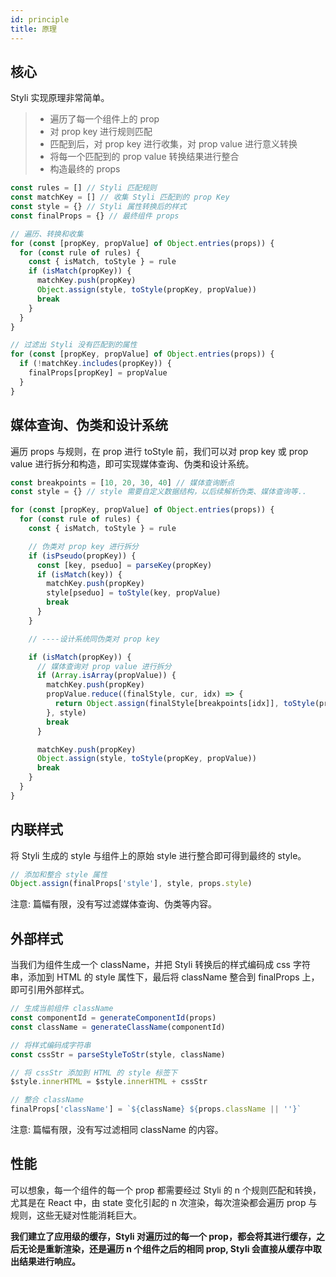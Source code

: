 ```yaml
---
id: principle
title: 原理
---
```


## 核心

Styli 实现原理非常简单。

> - 遍历了每一个组件上的 prop
> - 对 prop key 进行规则匹配
> - 匹配到后，对 prop key 进行收集，对 prop value 进行意义转换
> - 将每一个匹配到的 prop value 转换结果进行整合
> - 构造最终的 props

```ts
const rules = [] // Styli 匹配规则
const matchKey = [] // 收集 Styli 匹配到的 prop Key
const style = {} // Styli 属性转换后的样式
const finalProps = {} // 最终组件 props

// 遍历、转换和收集
for (const [propKey, propValue] of Object.entries(props)) {
  for (const rule of rules) {
    const { isMatch, toStyle } = rule
    if (isMatch(propKey)) {
      matchKey.push(propKey)
      Object.assign(style, toStyle(propKey, propValue))
      break
    }
  }
}

// 过滤出 Styli 没有匹配到的属性
for (const [propKey, propValue] of Object.entries(props)) {
  if (!matchKey.includes(propKey)) {
    finalProps[propKey] = propValue
  }
}
```

## 媒体查询、伪类和设计系统

遍历 props 与规则，在 prop 进行 toStyle 前，我们可以对 prop key 或 prop value 进行拆分和构造，即可实现媒体查询、伪类和设计系统。

```ts
const breakpoints = [10, 20, 30, 40] // 媒体查询断点
const style = {} // style 需要自定义数据结构，以后续解析伪类、媒体查询等..

for (const [propKey, propValue] of Object.entries(props)) {
  for (const rule of rules) {
    const { isMatch, toStyle } = rule

    // 伪类对 prop key 进行拆分
    if (isPseudo(propKey)) {
      const [key, pseduo] = parseKey(propKey)
      if (isMatch(key)) {
        matchKey.push(propKey)
        style[pseduo] = toStyle(key, propValue)
        break
      }
    }

    // ----设计系统同伪类对 prop key

    if (isMatch(propKey)) {
      // 媒体查询对 prop value 进行拆分
      if (Array.isArray(propValue)) {
        matchKey.push(propKey)
        propValue.reduce((finalStyle, cur, idx) => {
          return Object.assign(finalStyle[breakpoints[idx]], toStyle(propKey, cur))
        }, style)
        break
      }

      matchKey.push(propKey)
      Object.assign(style, toStyle(propKey, propValue))
      break
    }
  }
}
```

## 内联样式

将 Styli 生成的 style 与组件上的原始 style 进行整合即可得到最终的 style。

```ts
// 添加和整合 style 属性
Object.assign(finalProps['style'], style, props.style)
```

注意: 篇幅有限，没有写过滤媒体查询、伪类等内容。

## 外部样式

当我们为组件生成一个 className，并把 Styli 转换后的样式编码成 css 字符串，添加到 HTML 的 style 属性下，最后将 className 整合到 finalProps 上，即可引用外部样式。

```ts
// 生成当前组件 className
const componentId = generateComponentId(props)
const className = generateClassName(componentId)

// 将样式编码成字符串
const cssStr = parseStyleToStr(style, className)

// 将 cssStr 添加到 HTML 的 style 标签下
$style.innerHTML = $style.innerHTML + cssStr

// 整合 className
finalProps['className'] = `${className} ${props.className || ''}`
```

注意: 篇幅有限，没有写过滤相同 className 的内容。

## 性能

可以想象，每一个组件的每一个 prop 都需要经过 Styli 的 n 个规则匹配和转换，尤其是在 React 中，由 state 变化引起的 n 次渲染，每次渲染都会遍历 prop 与规则，这些无疑对性能消耗巨大。

**我们建立了应用级的缓存，Styli 对遍历过的每一个 prop，都会将其进行缓存，之后无论是重新渲染，还是遍历 n 个组件之后的相同 prop, Styli 会直接从缓存中取出结果进行响应。**
